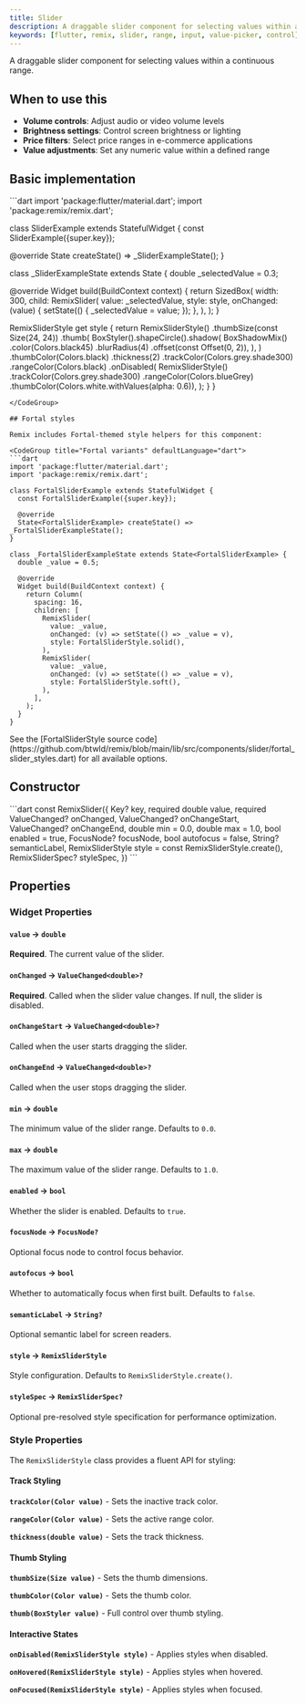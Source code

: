 ```yaml
---
title: Slider
description: A draggable slider component for selecting values within a range
keywords: [flutter, remix, slider, range, input, value-picker, control]
---
```


A draggable slider component for selecting values within a continuous range.

## When to use this

- **Volume controls**: Adjust audio or video volume levels
- **Brightness settings**: Control screen brightness or lighting
- **Price filters**: Select price ranges in e-commerce applications
- **Value adjustments**: Set any numeric value within a defined range

## Basic implementation

<CodeGroup title="Basic implementation" defaultLanguage="dart">
```dart
import 'package:flutter/material.dart';
import 'package:remix/remix.dart';

class SliderExample extends StatefulWidget {
  const SliderExample({super.key});

  @override
  State<SliderExample> createState() => _SliderExampleState();
}

class _SliderExampleState extends State<SliderExample> {
  double _selectedValue = 0.3;

  @override
  Widget build(BuildContext context) {
    return SizedBox(
      width: 300,
      child: RemixSlider(
        value: _selectedValue,
        style: style,
        onChanged: (value) {
          setState(() {
            _selectedValue = value;
          });
        },
      ),
    );
  }

  RemixSliderStyle get style {
    return RemixSliderStyle()
        .thumbSize(const Size(24, 24))
        .thumb(
          BoxStyler().shapeCircle().shadow(
                BoxShadowMix()
                    .color(Colors.black45)
                    .blurRadius(4)
                    .offset(const Offset(0, 2)),
              ),
        )
        .thumbColor(Colors.black)
        .thickness(2)
        .trackColor(Colors.grey.shade300)
        .rangeColor(Colors.black)
        .onDisabled(
          RemixSliderStyle()
              .trackColor(Colors.grey.shade300)
              .rangeColor(Colors.blueGrey)
              .thumbColor(Colors.white.withValues(alpha: 0.6)),
        );
  }
}
```
</CodeGroup>

## Fortal styles

Remix includes Fortal-themed style helpers for this component:

<CodeGroup title="Fortal variants" defaultLanguage="dart">
```dart
import 'package:flutter/material.dart';
import 'package:remix/remix.dart';

class FortalSliderExample extends StatefulWidget {
  const FortalSliderExample({super.key});

  @override
  State<FortalSliderExample> createState() => _FortalSliderExampleState();
}

class _FortalSliderExampleState extends State<FortalSliderExample> {
  double _value = 0.5;

  @override
  Widget build(BuildContext context) {
    return Column(
      spacing: 16,
      children: [
        RemixSlider(
          value: _value,
          onChanged: (v) => setState(() => _value = v),
          style: FortalSliderStyle.solid(),
        ),
        RemixSlider(
          value: _value,
          onChanged: (v) => setState(() => _value = v),
          style: FortalSliderStyle.soft(),
        ),
      ],
    );
  }
}
```
</CodeGroup>

<Info>
  See the [FortalSliderStyle source code](https://github.com/btwld/remix/blob/main/lib/src/components/slider/fortal_slider_styles.dart) for all available options.
</Info>

## Constructor
<CodeGroup title="Constructor" defaultLanguage="dart">
```dart
const RemixSlider({
  Key? key,
  required double value,
  required ValueChanged<double>? onChanged,
  ValueChanged<double>? onChangeStart,
  ValueChanged<double>? onChangeEnd,
  double min = 0.0,
  double max = 1.0,
  bool enabled = true,
  FocusNode? focusNode,
  bool autofocus = false,
  String? semanticLabel,
  RemixSliderStyle style = const RemixSliderStyle.create(),
  RemixSliderSpec? styleSpec,
})
```
</CodeGroup>

## Properties

### Widget Properties

#### `value` → `double`

**Required**. The current value of the slider.

#### `onChanged` → `ValueChanged<double>?`

**Required**. Called when the slider value changes. If null, the slider is disabled.

#### `onChangeStart` → `ValueChanged<double>?`

Called when the user starts dragging the slider.

#### `onChangeEnd` → `ValueChanged<double>?`

Called when the user stops dragging the slider.

#### `min` → `double`

The minimum value of the slider range. Defaults to `0.0`.

#### `max` → `double`

The maximum value of the slider range. Defaults to `1.0`.

#### `enabled` → `bool`

Whether the slider is enabled. Defaults to `true`.

#### `focusNode` → `FocusNode?`

Optional focus node to control focus behavior.

#### `autofocus` → `bool`

Whether to automatically focus when first built. Defaults to `false`.

#### `semanticLabel` → `String?`

Optional semantic label for screen readers.

#### `style` → `RemixSliderStyle`

Style configuration. Defaults to `RemixSliderStyle.create()`.

#### `styleSpec` → `RemixSliderSpec?`

Optional pre-resolved style specification for performance optimization.

### Style Properties

The `RemixSliderStyle` class provides a fluent API for styling:

#### Track Styling

**`trackColor(Color value)`** - Sets the inactive track color.

**`rangeColor(Color value)`** - Sets the active range color.

**`thickness(double value)`** - Sets the track thickness.

#### Thumb Styling

**`thumbSize(Size value)`** - Sets the thumb dimensions.

**`thumbColor(Color value)`** - Sets the thumb color.

**`thumb(BoxStyler value)`** - Full control over thumb styling.

#### Interactive States

**`onDisabled(RemixSliderStyle style)`** - Applies styles when disabled.

**`onHovered(RemixSliderStyle style)`** - Applies styles when hovered.

**`onFocused(RemixSliderStyle style)`** - Applies styles when focused.


